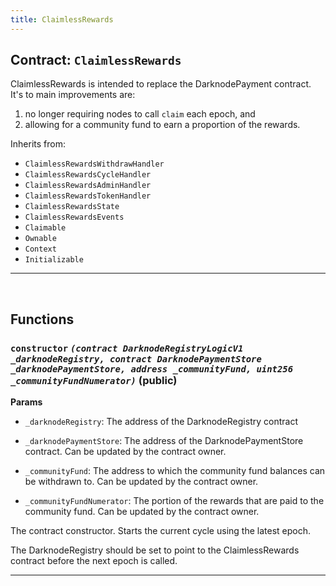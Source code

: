 ```yaml
---
title: ClaimlessRewards
---
```



<DocTag type={DocType.Reference} />

## Contract: `ClaimlessRewards`

ClaimlessRewards is intended to replace the DarknodePayment
contract. It's to main improvements are:
1) no longer requiring nodes to call `claim` each epoch, and
2) allowing for a community fund to earn a proportion of the rewards.



Inherits from:

- `ClaimlessRewardsWithdrawHandler`
- `ClaimlessRewardsCycleHandler`
- `ClaimlessRewardsAdminHandler`
- `ClaimlessRewardsTokenHandler`
- `ClaimlessRewardsState`
- `ClaimlessRewardsEvents`
- `Claimable`
- `Ownable`
- `Context`
- `Initializable`


<hr />




<br />

## Functions

### **`constructor`** *`(contract DarknodeRegistryLogicV1 _darknodeRegistry, contract DarknodePaymentStore _darknodePaymentStore, address _communityFund, uint256 _communityFundNumerator)`* (public)

**Params**
- `_darknodeRegistry`: The address of the DarknodeRegistry contract

- `_darknodePaymentStore`: The address of the DarknodePaymentStore
contract. Can be updated by the contract owner.

- `_communityFund`: The address to which the community fund balances
can be withdrawn to. Can be updated by the contract owner.

- `_communityFundNumerator`: The portion of the rewards that are paid
to the community fund. Can be updated by the contract owner.


The contract constructor. Starts the current cycle using the
latest epoch.



The DarknodeRegistry should be set to point to the
ClaimlessRewards contract before the next epoch is called.



<hr />


